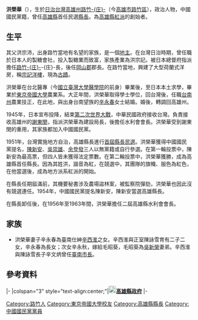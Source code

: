 '''洪榮華'''（{{bd|1902年|9月27日|1974年|10月9日|}}），生於[[日治台灣|日治台灣]][[高雄州|高雄州]][[路竹庄|路竹-{庄}-]]（今[[高雄市|高雄市]][[路竹區|路竹區]]），政治人物，中國國民黨籍，曾任[[高雄縣|高雄縣]]首任民選[[高雄縣縣長|縣長]]。為[[臺灣地方派系#高雄市|高雄縣紅派]]的創始者。

==生平==
其父洪宗沛，出身路竹當地有名望的家族，是一個[[地主|地主]]。在台灣日治時期，曾任職於日本人的製糖會社，投入製糖業而致富，家族產業為洪宗記。被日本總督府指派擔任[[路竹庄|路竹-{庄}-]]-{庄}-長，後任[[岡山郡|岡山郡]]郡長。在路竹當地，興建了大型荷蘭式洋房，稱[[宗記洋樓|宗記洋樓]]，現為[[古蹟|古蹟]]。

洪榮華在台北醫專（今[[國立臺灣大學醫學院|國立臺灣大學醫學院]]的前身）畢業後，至日本本土求學，畢業於[[東京帝國大學|東京帝國大學]]農業系。大正年間，洪榮華取得學士學位，回台灣後，任職[[台南州|台南州]]農業技正，在此地，與出身台南望族的[[辛永春|辛永春]]女士結婚。婚後，轉調回高雄州。

1945年，日本宣布投降，結束[[第二次世界大戰|第二次世界大戰]]，中華民國政府接收台灣。負責接收高雄州的[[謝東閔_(台灣)|謝東閔]]，指派洪榮華為建設局長，後擔任水利會會長。洪榮華受到謝東閔的重用，其家族都加入中國國民黨。

1951年，台灣實施地方自治，高雄縣長進行[[1950年－1951年中華民國縣市長選舉#高雄縣|首屆縣長民選]]。洪榮華獲得中國國民黨提名，[[陳新安|陳新安]]、[[吳崇雄|吳崇雄]]、[[余登發|余登發]]三人以無黨籍或自行參選。在第一輪投票中，陳新安為最高票，但四人皆未獲得法定票數。在第二輪投票中，洪榮華獲勝，成為高雄縣首任縣長。因為其姓洪，諧音為紅，在競選中，其團隊的旗幟、服色為紅色，在他當選後，成為地方派系紅派的開始。

在縣長任期屆滿前，其機要秘書涉及農場盜林案，被監察院彈劾，洪榮華也因此沒有競選連任。1954年，中國國民黨提名陳新安，陳新安當選高雄縣長。

在縣長卸任後，在1956年至1963年間，洪榮華擔任二屆高雄縣水利會會長。

== 家族 ==
* 洪榮華妻子辛永春為臺南仕紳[[辛西淮|辛西淮]]之女。辛西淮與正室陳詠雪育有二子二女，辛永春為長女；次女辛永秋，嫁給毛昭葵，{{r|府|page=43}}毛昭葵為[[吳新榮|吳新榮]]妻弟。辛西淮與陳詠雪長子辛文炳曾任[[臺南市長|臺南市長]]。

==參考資料==
{{Reflist|2|refs=
<ref name="府">{{cite book |title=《府城紳士：辛文炳和他的志業（1912-1999）》|author=謝國興|publisher=南天書局 |isbn=957-638-540-7 |date=2000年5月}}</ref>
}}

{{start box}}
{{s-gov}}
|-
|colspan="3" style="text-align:center;"|'''[[File:Kaohsiung_County_Emblem.svg|20px]][[高雄縣|高雄縣政府]]'''
|-
{{s-before|[[董中生|董中生]]<br><small>官派</small>}}
{{s-title|[[高雄縣縣長|高雄縣縣長]]<br><small>第一屆民選縣長<br>1951年－1954年}}
{{s-after|[[陳新安|陳新安]]}}
{{end box}}
[[Category:路竹人|Category:路竹人]]
[[Category:東京帝國大學校友|Category:東京帝國大學校友]]
[[Category:高雄縣縣長|Category:高雄縣縣長]]
[[Category:中國國民黨黨員|Category:中國國民黨黨員]]